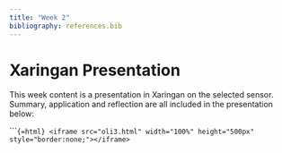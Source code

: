 ```yaml
---
title: "Week 2"
bibliography: references.bib
---
```


# Xaringan Presentation {.unnumbered}

This week content is a presentation in Xaringan on the selected sensor. Summary, application and reflection are all included in the presentation below:


``````{=html}
<iframe src="oli3.html" width="100%" height="500px" style="border:none;"></iframe>
```

